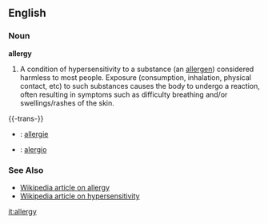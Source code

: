 ==English==
===Noun===
'''allergy'''
#A condition of hypersensitivity to a substance (an [[allergen]]) considered harmless to most people. Exposure (consumption, inhalation, physical contact, etc) to such substances causes the body to undergo a reaction, often resulting in symptoms such as difficulty breathing and/or swellings/rashes of the skin.

{{-trans-}}

* {{fr}} : [[allergie]]
* {{io}} : [[alergio]]

===See Also===
*[[w:allergy|Wikipedia article on allergy]]
*[[w:hypersensitivity|Wikipedia article on hypersensitivity]]

[[it:allergy]]